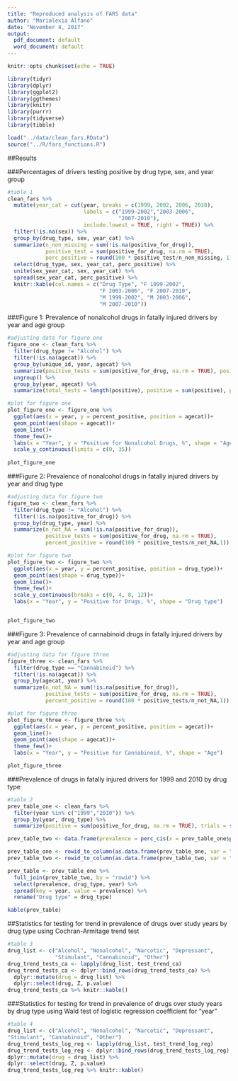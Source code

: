 ```yaml
---
title: "Reproduced analysis of FARS data"
author: "Marialexia Alfano"
date: "November 4, 2017"
output:
  pdf_document: default
  word_document: default
---
```


```r
knitr::opts_chunk$set(echo = TRUE)
```

```r
library(tidyr)
library(dplyr)
library(ggplot2)
library(ggthemes)
library(knitr)
library(purrr)
library(tidyverse)
library(tibble)

load("../data/clean_fars.RData")
source("../R/fars_functions.R")
```

##Results 

###Percentages of drivers testing positive by drug type, sex, and year group

```r
#table 1 
clean_fars %>% 
  mutate(year_cat = cut(year, breaks = c(1999, 2002, 2006, 2010),
                        labels = c("1999-2002","2003-2006",
                                   "2007-2010"),
                        include.lowest = TRUE, right = TRUE)) %>% 
  filter(!is.na(sex)) %>% 
  group_by(drug_type, sex, year_cat) %>% 
  summarize(n_non_missing = sum(!is.na(positive_for_drug)),
            positive_test = sum(positive_for_drug, na.rm = TRUE),
            perc_positive = round(100 * positive_test/n_non_missing, 1)) %>% 
  select(drug_type, sex, year_cat, perc_positive) %>% 
  unite(sex_year_cat, sex, year_cat) %>% 
  spread(sex_year_cat, perc_positive) %>% 
  knitr::kable(col.names = c("Drug Type", "F 1999-2002",
                             "F 2003-2006", "F 2007-2010",
                             "M 1999-2002", "M 2003-2006",
                             "M 2007-2010"))
```

###Figure 1: Prevalence of nonalcohol drugs in fatally injured drivers by year and age group 

```r
#adjusting data for figure one 
figure_one <- clean_fars %>% 
  filter(drug_type != "Alcohol") %>%
  filter(!is.na(agecat)) %>%
  group_by(unique_id, year, agecat) %>% 
  summarize(positive_tests = sum(positive_for_drug, na.rm = TRUE), positive = any(positive_tests > 0)) %>% 
  ungroup() %>% 
  group_by(year, agecat) %>% 
  summarize(total_tests = length(positive), positive = sum(positive), percent_positive = round(100 * positive/total_tests,1))
```

```r
#plot for figure one
plot_figure_one <- figure_one %>%
  ggplot(aes(x = year, y = percent_positive, position = agecat))+
  geom_point(aes(shape = agecat))+
  geom_line()+
  theme_few()+
  labs(x = "Year", y = "Positive for Nonalcohol Drugs, %", shape = "Age")+
  scale_y_continuous(limits = c(0, 35))
  
plot_figure_one
```

###Figure 2: Prevalence of nonalcohol drugs in fatally injured drivers by year and drug type

```r
#adjusting data for figure two
figure_two <- clean_fars %>% 
  filter(drug_type != "Alcohol") %>% 
  filter(!is.na(positive_for_drug)) %>% 
  group_by(drug_type, year) %>% 
  summarize(n_not_NA = sum(!is.na(positive_for_drug)),
            positive_tests = sum(positive_for_drug, na.rm = TRUE),
            percent_positive = round(100 * positive_tests/n_not_NA,1))
```

```r
#plot for figure two
plot_figure_two <- figure_two %>% 
  ggplot(aes(x = year, y = percent_positive, position = drug_type))+
  geom_point(aes(shape = drug_type))+
  geom_line()+
  theme_few()+
  scale_y_continuous(breaks = c(0, 4, 8, 12))+
  labs(x = "Year", y = "Positive for Drugs, %", shape = "Drug type")


plot_figure_two
```

###Figure 3: Prevalence of cannabinoid drugs in fatally injured drivers by year and age group

```r
#adjusting data for figure three
figure_three <- clean_fars %>%
  filter(drug_type == "Cannabinoid") %>% 
  filter(!is.na(agecat)) %>% 
  group_by(agecat, year) %>% 
  summarize(n_not_NA = sum(!is.na(positive_for_drug)),
            positive_tests = sum(positive_for_drug, na.rm = TRUE),
            percent_positive = round(100 * positive_tests/n_not_NA,1))
```

```r
#plot for figure three
plot_figure_three <- figure_three %>% 
  ggplot(aes(x = year, y = percent_positive, position = agecat))+
  geom_line()+
  geom_point(aes(shape = agecat))+
  theme_few()+
  labs(x = "Year", y = "Positive for Cannabinoid, %", shape = "Age")

plot_figure_three
```

###Prevalence of drugs in fatally injured drivers for 1999 and 2010 by drug type

```r
#table 2
prev_table_one <- clean_fars %>% 
  filter(year %in% c("1999","2010")) %>% 
  group_by(year, drug_type) %>% 
  summarize(positive = sum(positive_for_drug, na.rm = TRUE), trials = sum(!is.na(positive_for_drug)))

prev_table_two <- data.frame(prevalence = perc_cis(x = prev_table_one$positive, n = prev_table_one$trials))

prev_table_one <- rowid_to_column(as.data.frame(prev_table_one, var = "rowid"))
prev_table_two <- rowid_to_column(as.data.frame(prev_table_two, var = "rowid"))

prev_table <- prev_table_one %>% 
  full_join(prev_table_two, by = "rowid") %>% 
  select(prevalence, drug_type, year) %>% 
  spread(key = year, value = prevalence) %>% 
  rename("Drug type" = drug_type)

kable(prev_table) 
```


##Statistics for testing for trend in prevalence of drugs over study years by drug type using Cochran-Armitage trend test

```r
#table 3
drug_list <- c("Alcohol", "Nonalcohol", "Narcotic", "Depressant",
               "Stimulant", "Cannabinoid", "Other")
drug_trend_tests_ca <- lapply(drug_list, test_trend_ca)
drug_trend_tests_ca <- dplyr::bind_rows(drug_trend_tests_ca) %>%
  dplyr::mutate(drug = drug_list) %>%
  dplyr::select(drug, Z, p.value)
drug_trend_tests_ca %>% knitr::kable()
```

###Statistics for testing for trend in prevalence of drugs over study years by drug type using Wald test of logistic regression coefficient for "year"

```r
#table 4
drug_list <- c("Alcohol", "Nonalcohol", "Narcotic", "Depressant",
"Stimulant", "Cannabinoid", "Other")
drug_trend_tests_log_reg <- lapply(drug_list, test_trend_log_reg)
drug_trend_tests_log_reg <- dplyr::bind_rows(drug_trend_tests_log_reg) %>%
dplyr::mutate(drug = drug_list) %>%
dplyr::select(drug, Z, p.value)
drug_trend_tests_log_reg %>% knitr::kable()
```

